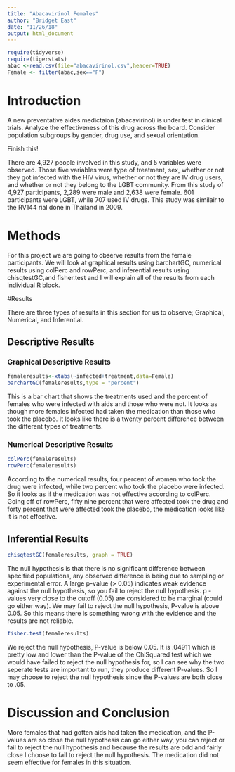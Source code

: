```yaml
---
title: "Abacavirinol Females"
author: "Bridget East"
date: "11/26/18"
output: html_document
---
```


```r
require(tidyverse)
require(tigerstats)
abac <-read.csv(file="abacavirinol.csv",header=TRUE)
Female <- filter(abac,sex=="F")
```

# Introduction

<!--In this section you explain what you are trying to show.  Where did the data come from?  What is the research or other question you are trying to answer?.  If you skimp in this section expect to be marked down in your grade. Paint a picture of the project a couple of paragraphs is expected!-->
  
A new  preventative aides medictaion (abacavirinol) is under test in clinical trials. Analyze the effectiveness of this drug across the board. Consider population subgroups by gender, drug use, and sexual orientation.
  
Finish this!
  
There are 4,927 people involved in this study, and 5 variables were observed. Those five variables were type of treatment, sex, whether or not they got infected with the HIV virus, whether or not they are IV drug users, and whether or not they belong to the LGBT community. From this study of 4,927 participants, 2,289 were male and 2,638 were female. 601 participants were LGBT, while 707 used IV drugs. This study was similair to the RV144 rial done in Thailand in 2009.
  
# Methods

<!--Decide on your methods:  use "variable analysis" or other appropriate descriptors.  Make sure to choose at least one graphical method and at least one numerical method. Discuss what data manipulations may be needed for example subsetting or other binning procedures and what sort of graphical displays and inferential tools will be used!-->
  
For this project we are going to observe results from the female participants. We will look at graphical results using barchartGC, numerical results using colPerc and rowPerc, and inferential results using chisqtestGC,and fisher.test and I will explain all of the results from each individual R block.
  
#Results

<!--Divide this section into two sub-sections:  One for your descriptive  results and one for your inferential results.!-->
  
There are three types of results in this section for us to observe; Graphical, Numerical, and Inferential.
  
## Descriptive Results

### Graphical Descriptive Results

<!--Graphical results here.  Make sure to show your code.  Provide appropriate labels for axes, giving units if possible, and provide a good title for the graph, too.  Use the graphical results to describe the patterns if any that exist in the data as focused toward the research question. Bottom line is to explain the features of the graph that are relevant to conforming or departing to what is expected by your null hypothesis !-->
   
```r
femaleresults<-xtabs(~infected+treatment,data=Female)
barchartGC(femaleresults,type = "percent")
```
   
This is a bar chart that shows the treatments used and the percent of females who were infected with aids and those who were not. It looks as though more females infected had taken the medication than those who took the placebo. It looks like there is a twenty percent difference between the different types of treatments.
   
### Numerical Descriptive Results

<!--Numerical results go here. Use the numerical results to describe the patterns if any that exist in the data as focused toward the research question!-->
  
```r
colPerc(femaleresults)
rowPerc(femaleresults)
```
  
According to the numerical results, four percent of women who took the drug were infected, while two percent who took the placebo were infected. So it looks as if the medication was not effective according to colPerc. Going off of rowPerc, fifty nine percent that were affected took the drug and forty percent that were affected took the placebo, the medication looks like it is not effective.
  
## Inferential Results

<!--State hypothesis clearly.  Make sure your discussion of the inferential test covers all the aspects that the test output produces, such as test statistic, p-value etc.  Make a decision about the null hypothesis, explain the assumptions on which the selected test/procedure was based, and why the chosen procedure satisfys the assumptions and is appropriate to answer the research question!-->
  
```r
chisqtestGC(femaleresults, graph = TRUE)
```
  
The null hypothesis is that there is no significant difference between specified populations, any observed difference is being due to sampling or experimental error.
A large p-value (> 0.05) indicates weak evidence against the null hypothesis, so you fail to reject the null hypothesis. p -values very close to the cutoff (0.05) are considered to be marginal (could go either way).
We may fail to reject the null hypothesis, P-value is above 0.05. So this means there is something wrong with the evidence and the results are not reliable. 
  
```r
fisher.test(femaleresults)
```
  
We reject the null hypothesis, P-value is below 0.05. It is .04911 which is pretty low and lower than the P-value of the ChiSquared test which we would have failed to reject the null hypothesis for, so I can see why the two seperate tests are important to run, they produce different P-values. So I may choose to reject the null hypothesis since the P-values are both close to .05.
  
# Discussion and Conclusion

<!--Discussion and conclusion here.  If you found a relationship be sure to consider whether the relationship occurs because one of the variavbles causes the other, or whether they perhasps are related for some other reason.  Watch the chapter 6 videos from the GeorgeTown videos collection.!-->
  
More females that had gotten aids had taken the medication, and the P-values are so close the null hypothesis can go either way, you can reject or fail to reject the null hypothesis and because the results are odd and fairly close I choose to fail to reject the null hypothesis. The medication did not seem effective for females in this situation.
  